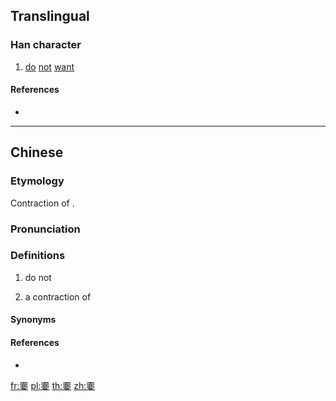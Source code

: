 {{character info/new}}
==Translingual==

===Han character===
{{Han char|rn=38|rad=女|as=10|sn=13|four=|canj=MFMWV|ids=⿱不要}}

# [[do]] [[not]] [[want]]

====References====
* {{Han ref|kx=0269.181|hdz=21071.130|uh=5AD1|ud=23249}}

----
==Chinese==
{{zh-forms}}

===Etymology===
Contraction of {{zh-l|不要}}.

===Pronunciation===
{{zh-pron
|m=biáo
|m-s=biao4
|c=biu3
|mn=biàu
|cat=
}}

===Definitions===
{{zh-hanzi}}

# {{lb|zh|regional|dialectal}} do not
# {{lb|zh|Min Nan}} a contraction of {{m|nan|bô iàu|tr={{m|zh|無要}}}} {{rfv-sense}}

====Synonyms==== 
{{zh-dial|別}}

====References====
* {{R:yue:Jyutping Database}}

[[fr:嫑]]
[[pl:嫑]]
[[th:嫑]]
[[zh:嫑]]